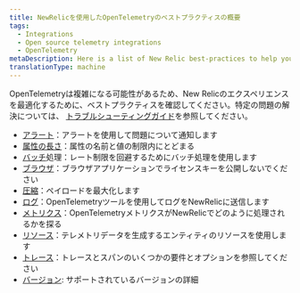 ```yaml
---
title: NewRelicを使用したOpenTelemetryのベストプラクティスの概要
tags:
  - Integrations
  - Open source telemetry integrations
  - OpenTelemetry
metaDescription: Here is a list of New Relic best-practices to help you optimize your OpenTelemetry deployments.
translationType: machine
---
```


OpenTelemetryは複雑になる可能性があるため、New Relicのエクスペリエンスを最適化するために、ベストプラクティスを確認してください。特定の問題の解決については、 [トラブルシューティングガイド](/docs/more-integrations/open-source-telemetry-integrations/opentelemetry/opentelemetry-troubleshooting)を参照してください。

* [アラート](/docs/more-integrations/open-source-telemetry-integrations/opentelemetry/best-practices/opentelemetry-best-practices-alerts)：アラートを使用して問題について通知します
* [属性の長さ](/docs/more-integrations/open-source-telemetry-integrations/opentelemetry/best-practices/opentelemetry-best-practices-attributes)：属性の名前と値の制限内にとどまる
* [バッチ](/docs/more-integrations/open-source-telemetry-integrations/opentelemetry/best-practices/opentelemetry-best-practices-batching)処理：レート制限を回避するためにバッチ処理を使用します
* [ブラウザ](/docs/more-integrations/open-source-telemetry-integrations/opentelemetry/best-practices/opentelemetry-best-practices-browser)：ブラウザアプリケーションでライセンスキーを公開しないでください
* [圧縮](/docs/more-integrations/open-source-telemetry-integrations/opentelemetry/best-practices/opentelemetry-best-practices-compression)：ペイロードを最大化します
* [ログ](/docs/more-integrations/open-source-telemetry-integrations/opentelemetry/best-practices/opentelemetry-best-practices-logs)：OpenTelemetryツールを使用してログをNewRelicに送信します
* [メトリクス](/docs/more-integrations/open-source-telemetry-integrations/opentelemetry/best-practices/opentelemetry-best-practices-metrics)：OpenTelemetryメトリクスがNewRelicでどのように処理されるかを探る
* [リソース](/docs/more-integrations/open-source-telemetry-integrations/opentelemetry/best-practices/opentelemetry-best-practices-resources)：テレメトリデータを生成するエンティティのリソースを使用します
* [トレース](/docs/more-integrations/open-source-telemetry-integrations/opentelemetry/best-practices/opentelemetry-best-practices-traces)：トレースとスパンのいくつかの要件とオプションを参照してください
* [バージョン](/docs/more-integrations/open-source-telemetry-integrations/opentelemetry/best-practices/opentelemetry-best-practices-versions): サポートされているバージョンの詳細